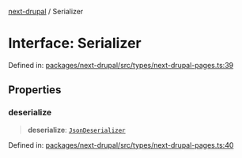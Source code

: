 [next-drupal](../globals.mdx) / Serializer

# Interface: Serializer

Defined in: [packages/next-drupal/src/types/next-drupal-pages.ts:39](https://github.com/chapter-three/next-drupal/blob/f82409096888c944dd3eff45bf555062558ddd42/packages/next-drupal/src/types/next-drupal-pages.ts#L39)

## Properties

### deserialize

> **deserialize**: [`JsonDeserializer`](../type-aliases/JsonDeserializer.mdx)

Defined in: [packages/next-drupal/src/types/next-drupal-pages.ts:40](https://github.com/chapter-three/next-drupal/blob/f82409096888c944dd3eff45bf555062558ddd42/packages/next-drupal/src/types/next-drupal-pages.ts#L40)
